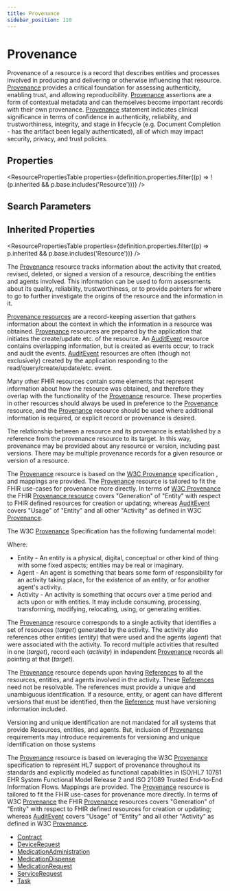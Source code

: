```yaml
---
title: Provenance
sidebar_position: 110
---
```


# Provenance

Provenance of a resource is a record that describes entities and processes involved in producing and delivering or otherwise influencing that resource. <a href="/docs/api/fhir/resources/provenance">Provenance</a> provides a critical foundation for assessing authenticity, enabling trust, and allowing reproducibility. <a href="/docs/api/fhir/resources/provenance">Provenance</a> assertions are a form of contextual metadata and can themselves become important records with their own provenance. <a href="/docs/api/fhir/resources/provenance">Provenance</a> statement indicates clinical significance in terms of confidence in authenticity, reliability, and trustworthiness, integrity, and stage in lifecycle (e.g. Document Completion - has the artifact been legally authenticated), all of which may impact security, privacy, and trust policies.

<Tabs queryString="section">
<TabItem value="schema" label="Schema" default>



## Properties

<ResourcePropertiesTable properties={definition.properties.filter((p) => !(p.inherited && p.base.includes('Resource')))} />

## Search Parameters

<SearchParamsTable searchParams={definition.searchParameters} />

## Inherited Properties

<ResourcePropertiesTable properties={definition.properties.filter((p) => p.inherited && p.base.includes('Resource'))} />


</TabItem>
  <TabItem value="usage" label="Usage">
    <div> <a name="scope"></a>  <p> The <a href="/docs/api/fhir/resources/provenance">Provenance</a> resource tracks information about the activity that created, revised, deleted, or signed a version of a resource, describing the entities and agents involved. This information can be used to form assessments about its quality, reliability, trustworthiness, or to provide pointers for where to go to further investigate the origins of the resource and the information in it.  </p> <p> <a href="/docs/api/fhir/resources/provenance">Provenance resources</a> are a record-keeping assertion that gathers information about the context in which the information in a resource was obtained.  <a href="/docs/api/fhir/resources/provenance">Provenance</a> resources are prepared by the application that initiates the create/update etc. of the resource. An <a href="/docs/api/fhir/resources/auditevent">AuditEvent</a> resource contains overlapping information, but is created as events occur, to track and audit the events.  <a href="/docs/api/fhir/resources/auditevent">AuditEvent</a> resources are often (though not exclusively) created by the application responding to the read/query/create/update/etc. event.  </p> </div>
    </TabItem>
  <TabItem value="relationships" label="Relationships">
    <div> <a name="bnr"></a>  <a name="overlap"></a> <p> Many other FHIR resources contain some elements that represent information about how the resource was obtained, and therefore they overlap with the  functionality of the <a href="/docs/api/fhir/resources/provenance">Provenance</a> resource. These properties in other resources should always be used in preference to the <a href="/docs/api/fhir/resources/provenance">Provenance</a> resource, and the  <a href="/docs/api/fhir/resources/provenance">Provenance</a> resource should be used where additional information is required, or explicit record or provenance is desired.  </p> <p> The relationship between a resource and its provenance is established by a reference from the provenance resource to its target. In this way, provenance may be provided about any resource or version, including past versions. There may be multiple provenance records for a given resource or version of a resource. </p> </div>
    </TabItem>
  <TabItem value="backgroundAndContext" label="Background and Context">
    <div> <a name="bnc"></a>  <p> The <a href="/docs/api/fhir/resources/provenance">Provenance</a> resource is based on the <a href="http://www.w3.org/TR/2013/NOTE-prov-overview-20130430/">W3C <a href="/docs/api/fhir/resources/provenance">Provenance</a> specification </a>,  and mappings are provided. The <a href="/docs/api/fhir/resources/provenance">Provenance</a> resource is tailored to fit the FHIR use-cases for provenance more directly.  In terms of <a href="http://www.w3.org/TR/prov-dm/">W3C <a href="/docs/api/fhir/resources/provenance">Provenance</a> </a> the FHIR <a href="/docs/api/fhir/resources/provenance">Provenance resource</a> covers "Generation" of "Entity" with  respect to FHIR defined resources for creation or updating;  whereas <a href="/docs/api/fhir/resources/auditevent">AuditEvent</a> covers "Usage" of "Entity" and all other "Activity" as defined in W3C <a href="/docs/api/fhir/resources/provenance">Provenance</a>. </p> <p> The W3C <a href="/docs/api/fhir/resources/provenance">Provenance</a> Specification has the following fundamental model: </p> <p>  </p> <p> Where: </p> <ul> <li>Entity - An entity is a physical, digital, conceptual or other kind of thing with some fixed aspects; entities may be real or imaginary.</li> <li>Agent - An agent is something that bears some form of responsibility for an activity taking place, for the existence of an entity, or for another agent's activity.</li> <li>Activity - An activity is something that occurs over a time period and acts upon or with entities. It may include consuming, processing, transforming, modifying, relocating, using, or generating entities.</li> </ul> <p> The <a href="/docs/api/fhir/resources/provenance">Provenance</a> resource corresponds to a single activity that identifies a set of resources (<i>target</i>) generated by the activity. The activity also references other entities (<i>entity</i>) that were used and the agents (<i>agent</i>) that were associated with the activity.  To record multiple activities that resulted in one (<i>target</i>), record each (<i>activity</i>) in independent <a href="/docs/api/fhir/resources/provenance">Provenance</a> records all pointing at that (<i>target</i>). </p> <p> The <a href="/docs/api/fhir/resources/provenance">Provenance</a> resource depends upon having <a href="/docs/api/fhir/datatypes/reference">References</a> to all the resources, entities, and agents involved in the  activity. These <a href="/docs/api/fhir/datatypes/reference">References</a> need not be resolvable. The references must provide a unique and unambiguous identification.  If a resource, entity, or agent can have different versions that must be identified, then the <a href="/docs/api/fhir/datatypes/reference">Reference</a> must have  versioning information included. </p><p> Versioning and unique identification are not mandated for all systems that provide Resources, entities, and agents.  But, inclusion of <a href="/docs/api/fhir/resources/provenance">Provenance</a> requirements may introduce requirements for versioning and unique identification on those systems </p><p> The <a href="/docs/api/fhir/resources/provenance">Provenance</a> resource is based on leveraging the W3C <a href="/docs/api/fhir/resources/provenance">Provenance</a> specification  to represent HL7 support of provenance throughout  its standards and explicitly modeled as functional capabilities in ISO/HL7 10781 EHR System Functional Model Release 2 and  ISO 21089 Trusted End-to-End Information Flows.  Mappings are provided. The <a href="/docs/api/fhir/resources/provenance">Provenance</a> resource is tailored to fit the  FHIR use-cases for provenance more directly. In terms of W3C <a href="/docs/api/fhir/resources/provenance">Provenance</a> the FHIR <a href="/docs/api/fhir/resources/provenance">Provenance</a> resources  covers "Generation" of "Entity" with respect to FHIR defined resources for creation or updating; whereas <a href="/docs/api/fhir/resources/auditevent">AuditEvent</a>  covers "Usage" of "Entity" and all other "Activity" as defined in W3C <a href="/docs/api/fhir/resources/provenance">Provenance</a>.  </p> </div>
    </TabItem>
  <TabItem value="referencedBy" label="Referenced By">
    <ul><li><a href="/docs/api/fhir/resources/contract">Contract</a></li>
<li><a href="/docs/api/fhir/resources/devicerequest">DeviceRequest</a></li>
<li><a href="/docs/api/fhir/resources/medicationadministration">MedicationAdministration</a></li>
<li><a href="/docs/api/fhir/resources/medicationdispense">MedicationDispense</a></li>
<li><a href="/docs/api/fhir/resources/medicationrequest">MedicationRequest</a></li>
<li><a href="/docs/api/fhir/resources/servicerequest">ServiceRequest</a></li>
<li><a href="/docs/api/fhir/resources/task">Task</a></li></ul>
    </TabItem>

</Tabs>
